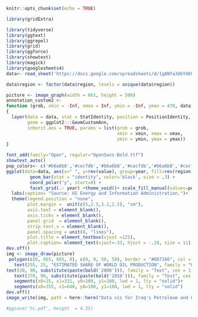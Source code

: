 ```r
knitr::opts_chunk$set(echo = TRUE)
```
```r


library(gridExtra)

library(tidyverse)
library(ggtext)
library(ggrepel)
library(grid)
library(ggforce)
library(showtext)
library(magick)
library(googlesheets4)
data<- read_sheet('https://docs.google.com/spreadsheets/d/1gANfa3d6Y4EGBuODZGbW4m6yHjCOSovfzkFLxvRhBrM/edit?usp=sharing')

data$region <- factor(data$region, levels = unique(data$region))


```
```r

picture <- image_graph(width = 661, height = 500)
annotation_custom2 <- 
function (grob, xmin = -Inf, xmax = Inf, ymin = -Inf, ymax = 470, data) 
{
  layer(data = data, stat = StatIdentity, position = PositionIdentity, 
        geom = ggplot2:::GeomCustomAnn, 
        inherit.aes = TRUE, params = list(grob = grob, 
                                          xmin = xmin, xmax = xmax, 
                                          ymin = ymin, ymax = ymax))
}

font_add(family="Open", regular="OpenSans-Bold.ttf")
showtext_auto()
pop_colors<- c('#b6a6b8','#cecfdb','#b6a6b8','#cecfdb','#b6a6b8','#cecfdb','#b6a6b8','#cecfdb','#f3b343','#7ba539','#d8252e','#e6e154','#3e6dbe')
ggplot(data=data, aes(x=" ", y=rev(value), group=year, fill=rev(region))) +
         geom_bar(stat = "identity", color='black', size = .3) +
         coord_polar("y", start=0) + 
         facet_grid(.~ year) +theme_void()+ scale_fill_manual(values=pop_colors)+
  labs(caption= "Source: US Energy and Information Administration.")+
  theme(legend.position = "none",
        plot.margin =  unit(c(5,2.5,3.2,2.5), "cm"),
        axis.text = element_blank(),
        axis.ticks = element_blank(),
        panel.grid  = element_blank(),
        strip.text.x = element_blank(),
        panel.spacing = unit(8, "lines"),
        plot.title = element_textbox(vjust =125),
        plot.caption= element_text(vjust=-33, hjust = -.18, size = 11))
dev.off()
img <- image_draw(picture)
 polygon(c(0, 665, 665, 0), c(0, 0, 50, 50), border = "#6D7166", col = "#6D7166")+
   text(255, 25, "ESTIMATED SHARE OF WORLD OIL PRODUCTION", family = "Open", cex = 1.7, col = "white")+
text(30, 90, substitute(paste(bold('2000'))), family = "Text", cex = 1.1, col = "black")+
   text(370, 90, substitute(paste(bold('2010'))), family = "Text", cex = 1.1, col = "black")+
   segments(x0=15, x1=331, y0=100, y1=100, lwd = 1, lty = "solid")+
   segments(x0=355, x1=640, y0=100, y1=100, lwd = 1, lty = "solid")
dev.off()
image_write(img, path = here::here("Data vis for Iraq's Petroleum and Gas Infrastructure", "Key.png"), format = "png")

#ggsave('hi.pdf', height  = 4.35)

```
